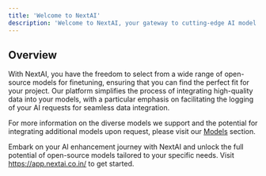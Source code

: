 ```yaml
---
title: 'Welcome to NextAI'
description: 'Welcome to NextAI, your gateway to cutting-edge AI model customization.'
---
```


## Overview
With NextAI, you have the freedom to select from a wide range of open-source models for finetuning, ensuring that you can find the perfect fit for your project. Our platform simplifies the process of integrating high-quality data into your models, with a particular emphasis on facilitating the logging of your AI requests for seamless data integration.

For more information on the diverse models we support and the potential for integrating additional models upon request, please visit our [Models](https://app.nextai.co.in/endpoints) section.

Embark on your AI enhancement journey with NextAI and unlock the full potential of open-source models tailored to your specific needs. Visit https://app.nextai.co.in/ to get started.
